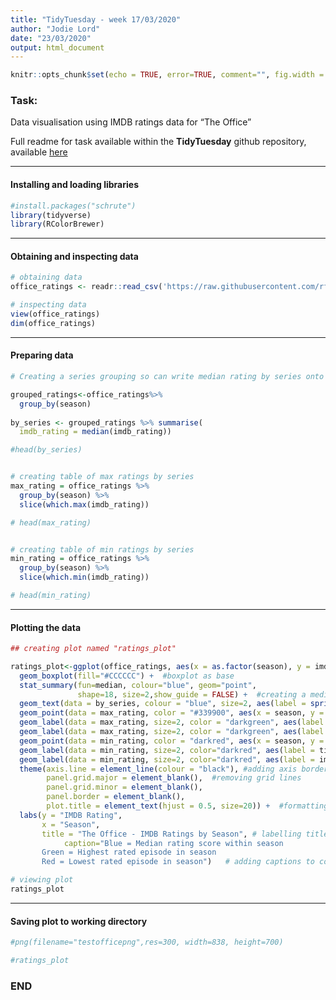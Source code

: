 ```yaml
---
title: "TidyTuesday - week 17/03/2020"
author: "Jodie Lord"
date: "23/03/2020"
output: html_document
---
```



```r
knitr::opts_chunk$set(echo = TRUE, error=TRUE, comment="", fig.width = 838, fig.height=700)
```

### Task:

Data visualisation using IMDB ratings data for "The Office"

Full readme for task available within the **TidyTuesday** github repository, available [here](https://github.com/rfordatascience/tidytuesday/tree/master/data/2020/2020-03-17)

_____________________________

#### Installing and loading libraries

```r

#install.packages("schrute")
library(tidyverse)
library(RColorBrewer)

```

_____________________________

#### Obtaining and inspecting data

```r

# obtaining data
office_ratings <- readr::read_csv('https://raw.githubusercontent.com/rfordatascience/tidytuesday/master/data/2020/2020-03-17/office_ratings.csv')

# inspecting data
view(office_ratings)
dim(office_ratings)

```

_____________________________

#### Preparing data

```r

# Creating a series grouping so can write median rating by series onto plot:

grouped_ratings<-office_ratings%>%
  group_by(season)
 
by_series <- grouped_ratings %>% summarise(
  imdb_rating = median(imdb_rating))

#head(by_series)


# creating table of max ratings by series
max_rating = office_ratings %>%
  group_by(season) %>%
  slice(which.max(imdb_rating))

# head(max_rating)


# creating table of min ratings by series
min_rating = office_ratings %>%
  group_by(season) %>%
  slice(which.min(imdb_rating))

# head(min_rating)

```

_____________________________

#### Plotting the data

```r

## creating plot named "ratings_plot"

ratings_plot<-ggplot(office_ratings, aes(x = as.factor(season), y = imdb_rating)) + 
  geom_boxplot(fill="#CCCCCC") +  #boxplot as base
  stat_summary(fun=median, colour="blue", geom="point", 
               shape=18, size=2,show_guide = FALSE) +  #creating a median point on boxplot
  geom_text(data = by_series, colour = "blue", size=2, aes(label = sprintf("%0.2f", round(imdb_rating, digits = 2)), y = imdb_rating + 0.08)) + #adding text to confirm mean value above mean point
  geom_point(data = max_rating, color = "#339900", aes(x = season, y = imdb_rating)) + # colouring point for max rating value in green
  geom_label(data = max_rating, size=2, color = "darkgreen", aes(label = title), nudge_y = 0.1) + # adding episode title for max rating in green
  geom_label(data = max_rating, size=2, color = "darkgreen", aes(label = imdb_rating), nudge_y = 0.18) + #adding rated value for max rating in green
  geom_point(data = min_rating, color = "darkred", aes(x = season, y = imdb_rating)) +  # colouring point for min rating value in red
  geom_label(data = min_rating, size=2, color="darkred", aes(label = title), nudge_y = - 0.1) + # adding episode title for min rating in red
  geom_label(data = min_rating, size=2, color="darkred", aes(label = imdb_rating), nudge_y = - 0.18) + #adding rated value for min rating in red
  theme(axis.line = element_line(colour = "black"), #adding axis border
        panel.grid.major = element_blank(),  #removing grid lines
        panel.grid.minor = element_blank(),
        panel.border = element_blank(),
        plot.title = element_text(hjust = 0.5, size=20)) +  #formatting title size and to center
  labs(y = "IMDB Rating", 
       x = "Season", 
       title = "The Office - IMDB Ratings by Season", # labelling titles
            caption="Blue = Median rating score within season
       Green = Highest rated episode in season
       Red = Lowest rated episode in season")   # adding captions to confirm labels (there's definitely a better way to do this but don't know how?! / also would prefer them coloured)

# viewing plot
ratings_plot

```

______________________________

#### Saving plot to working directory

```r

#png(filename="testofficepng",res=300, width=838, height=700)

#ratings_plot

```


### END